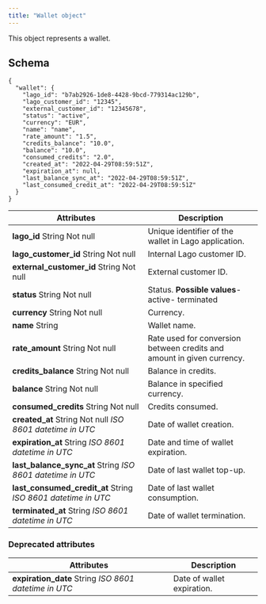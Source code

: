 ```yaml
---
title: "Wallet object"
---
```


This object represents a wallet.  

## Schema[](#schema "Direct link to heading")

```
{
  "wallet": {
    "lago_id": "b7ab2926-1de8-4428-9bcd-779314ac129b",
    "lago_customer_id": "12345",
    "external_customer_id": "12345678",
    "status": "active",
    "currency": "EUR",
    "name": "name",
    "rate_amount": "1.5",
    "credits_balance": "10.0",
    "balance": "10.0",
    "consumed_credits": "2.0",
    "created_at": "2022-04-29T08:59:51Z",
    "expiration_at": null,
    "last_balance_sync_at": "2022-04-29T08:59:51Z",
    "last_consumed_credit_at": "2022-04-29T08:59:51Z"
  }
}

```

| Attributes                                                         | Description                                                            |
| ------------------------------------------------------------------ | ---------------------------------------------------------------------- |
| **lago\_id**   String   Not null                                   | Unique identifier of the wallet in Lago application.                   |
| **lago\_customer\_id**   String   Not null                         | Internal Lago customer ID.                                             |
| **external\_customer\_id**   String   Not null                     | External customer ID.                                                  |
| **status**   String   Not null                                     | Status. **Possible values**\- active\- terminated                      |
| **currency**   String   Not null                                   | Currency.                                                              |
| **name**   String                                                  | Wallet name.                                                           |
| **rate\_amount**   String   Not null                               | Rate used for conversion between credits and amount in given currency. |
| **credits\_balance**   String   Not null                           | Balance in credits.                                                    |
| **balance**   String   Not null                                    | Balance in specified currency.                                         |
| **consumed\_credits**   String   Not null                          | Credits consumed.                                                      |
| **created\_at**   String   Not null   _ISO 8601 datetime in UTC_   | Date of wallet creation.                                               |
| **expiration\_at**   String _ISO 8601 datetime in UTC_             | Date and time of wallet expiration.                                    |
| **last\_balance\_sync\_at**   String _ISO 8601 datetime in UTC_    | Date of last wallet top-up.                                            |
| **last\_consumed\_credit\_at**   String _ISO 8601 datetime in UTC_ | Date of last wallet consumption.                                       |
| **terminated\_at**   String _ISO 8601 datetime in UTC_             | Date of wallet termination.                                            |

### Deprecated attributes[](#deprecated-attributes "Direct link to heading")

| Attributes                                               | Description                |
| -------------------------------------------------------- | -------------------------- |
| **expiration\_date**   String _ISO 8601 datetime in UTC_ | Date of wallet expiration. |